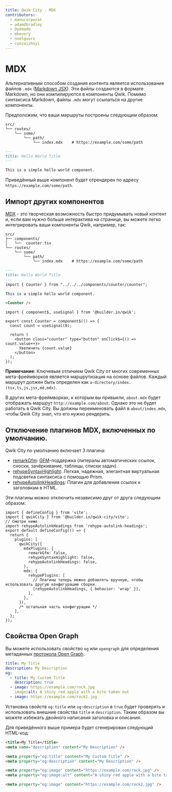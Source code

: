 ```yaml
---
title: Qwik City - MDX
contributors:
  - manucorporat
  - adamdbradley
  - Oyemade
  - mhevery
  - nnelgxorz
  - cunzaizhuyi
---
```


# MDX

Альтернативным способом создания контента является использование файлов `.mdx` ([Markdown JSX](https://mdxjs.com/)). Эти файлы создаются в формате Markdown, но они компилируются в компоненты Qwik. Помимо синтаксиса Markdown, файлы `.mdx` могут ссылаться на другие компоненты.

Предположим, что ваши маршруты построены следующим образом:

```
src/
└── routes/
    └── some/
        └── path/
            └── index.mdx    # https://example.com/some/path
```

```Markdown title="src/routes/some/path/index.mdx"
---
title: Hello World Title
---

This is a simple hello world component.

```

Приведённый выше компонент будет отрендерен по адресу `https://example.com/some/path`.

## Импорт других компонентов

[MDX](https://mdxjs.com/) - это творческая возможность быстро придумывать новый контент и, если вам нужно больше интерактива на странице, вы можете легко интегрировать ваши компоненты Qwik, например, так:

```
src/
├── components/
│   └──  counter.tsx
└── routes/
    └── some/
        └── path/
            └── index.mdx    # https://example.com/some/path
```

```Markdown title="src/routes/some/path/index.mdx"
---
title: Hello World Title
---
import { Counter } from "../../../components/counter/counter";

This is a simple hello world component.

<Counter />
```

```tsx title="src/components/counter/counter.tsx"
import { component$, useSignal } from '@builder.io/qwik';

export const Counter = component$(() => {
  const count = useSignal(0);

  return (
    <button class="counter" type="button" onClick$={() => count.value++}>
      Увеличить {count.value}
    </button>
  );
});
```

**Примечание**: Ключевым отличием Qwik City от многих современных мета-фреймворков является маршрутизация на основе файлов. Каждый маршрут должен быть определен как `a-directory/index.(tsx,ts,js,jsx,md,mdx)`.

В других мета-фреймворках, к которым вы привыкли, `about.mdx` будет отображать маршрут `http://example.com/about`. Однако это не будет работать в Qwik City. Вы должны переименовать файл в `about/index.mdx`, чтобы Qwik City знал, что его нужно рендерить.

## Отключение плагинов MDX, включенных по умолчанию.

Qwik City по умолчанию включает 3 плагина:

- [remarkGfm](https://github.com/remarkjs/remark-gfm): [GFM](https://github.github.com/gfm/)-поддержка (литералы автоматических ссылок, сноски, зачёркивание, таблицы, списки задач).
- [rehypeSyntaxHighlight](https://github.com/wooorm/refractor): Легкая, надежная, элегантная виртуальная подсветка синтаксиса с помощью Prism.
- [rehypeAutolinkHeadings](https://github.com/rehypejs/rehype-autolink-headings): Плагин для добавления ссылок к заголовкам в HTML.

Эти плагины можно отключить независимо друг от друга следующим образом:

```tsx
import { defineConfig } from 'vite';
import { qwikCity } from '@builder.io/qwik-city/vite';
// Смотри ниже
import rehypeAutolinkHeadings from 'rehype-autolink-headings';
export default defineConfig(() => {
  return {
    plugins: [
      qwikCity({
        mdxPlugins: {
          remarkGfm: false,
          rehypeSyntaxHighlight: false,
          rehypeAutolinkHeadings: false,
        },
        mdx: {
          rehypePlugins: [
            // Плагины теперь можно добавлять вручную, чтобы использовать другую конфигурацию сборки.
            [rehypeAutolinkHeadings, { behavior: 'wrap' }],
          ],
        },
      }),
      /* остальная часть конфигурации */
    ],
  };
});
```

## Свойства Open Graph

Вы можете использовать свойство `og` или `opengraph` для определения метаданных [протокола Open Graph](https://ogp.me/).

```yaml
title: My Title
description: My Description
og:
  - title: My Custom Title
    description: true
  - image: https://example.com/rock.jpg
    image:alt: A shiny red apple with a bite taken out
  - image: https://example.com/rock2.jpg
```

Установка свойств `og:title` или `og:description` в `true` будет проверять и использовать внешние свойства `title` и `description`. Таким образом вы можете избежать двойного написания заголовка и описания.

Для приведённого выше примера будет сгенерирован следующий HTML-код:

```HTML
<title>My Title</title>
<meta name="description" content="My Description" />

<meta property="og:title" content="My Custom Title" />
<meta property="og:description" content="My Description" />

<meta property="og:image" content="https://example.com/rock.jpg" />
<meta property="og:image:alt" content="A shiny red apple with a bite taken out" />

<meta property="og:image" content="https://example.com/rock2.jpg" />
```
